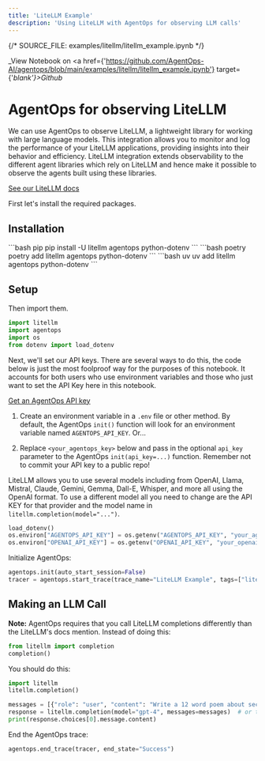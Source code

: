 ```yaml
---
title: 'LiteLLM Example'
description: 'Using LiteLLM with AgentOps for observing LLM calls'
---
```

{/*  SOURCE_FILE: examples/litellm/litellm_example.ipynb  */}

_View Notebook on <a href={'https://github.com/AgentOps-AI/agentops/blob/main/examples/litellm/litellm_example.ipynb'} target={'_blank'}>Github</a>_

# AgentOps for observing LiteLLM

We can use AgentOps to observe LiteLLM, a lightweight library for working with large language models. This integration allows you to monitor and log the performance of your LiteLLM applications, providing insights into their behavior and efficiency.
LiteLLM integration extends observability to the different agent libraries which rely on LiteLLM and hence make it possible to observe the agents built using these libraries.

[See our LiteLLM docs](/v2/integrations/litellm)

First let's install the required packages.

## Installation
<CodeGroup>
  ```bash pip
  pip install -U litellm agentops python-dotenv
  ```
  ```bash poetry
  poetry add litellm agentops python-dotenv
  ```
  ```bash uv
  uv add litellm agentops python-dotenv
  ```
</CodeGroup>

## Setup
Then import them.
```python
import litellm
import agentops
import os
from dotenv import load_dotenv
```

Next, we'll set our API keys. There are several ways to do this, the code below is just the most foolproof way for the purposes of this notebook. It accounts for both users who use environment variables and those who just want to set the API Key here in this notebook.

[Get an AgentOps API key](https://agentops.ai/settings/projects)

1. Create an environment variable in a `.env` file or other method. By default, the AgentOps `init()` function will look for an environment variable named `AGENTOPS_API_KEY`. Or...

2. Replace `<your_agentops_key>` below and pass in the optional `api_key` parameter to the AgentOps `init(api_key=...)` function. Remember not to commit your API key to a public repo!

LiteLLM allows you to use several models including from OpenAI, Llama, Mistral, Claude, Gemini, Gemma, Dall-E, Whisper, and more all using the OpenAI format. To use a different model all you need to change are the API KEY for that provider and the model name in `litellm.completion(model="...")`.

```python
load_dotenv()
os.environ["AGENTOPS_API_KEY"] = os.getenv("AGENTOPS_API_KEY", "your_agentops_api_key_here")
os.environ["OPENAI_API_KEY"] = os.getenv("OPENAI_API_KEY", "your_openai_api_key_here")  # or the provider of your choosing
```

Initialize AgentOps:
```python
agentops.init(auto_start_session=False)
tracer = agentops.start_trace(trace_name="LiteLLM Example", tags=["litellm-example", "agentops-example"])
```

## Making an LLM Call

**Note:** AgentOps requires that you call LiteLLM completions differently than the LiteLLM's docs mention.
Instead of doing this:
```python
from litellm import completion
completion()
```
You should do this:
```python
import litellm
litellm.completion()
```

```python
messages = [{"role": "user", "content": "Write a 12 word poem about secret agents."}]
response = litellm.completion(model="gpt-4", messages=messages)  # or the model of your choosing
print(response.choices[0].message.content)
```

End the AgentOps trace:
```python
agentops.end_trace(tracer, end_state="Success")
```

<script type="module" src="/scripts/github_stars.js"></script>
<script type="module" src="/scripts/scroll-img-fadein-animation.js"></script>
<script type="module" src="/scripts/button_heartbeat_animation.js"></script>
<script type="module" src="/scripts/adjust_api_dynamically.js"></script>
